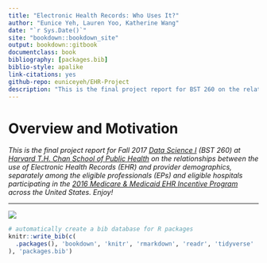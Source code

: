 --- 
title: "Electronic Health Records: Who Uses It?"
author: "Eunice Yeh, Lauren Yoo, Katherine Wang"
date: "`r Sys.Date()`"
site: "bookdown::bookdown_site"
output: bookdown::gitbook
documentclass: book
bibliography: [packages.bib]
biblio-style: apalike
link-citations: yes
github-repo: euniceyeh/EHR-Project
description: "This is the final project report for BST 260 on the relationships between the use of Electronic Health Records (EHR) and provider demographics, separately among the eligible professionals (EPs) and eligible hospitals participating in the Medicare & Medicaid EHR Incentive Program in 2016."
---

# Overview and Motivation

*This is the final project report for Fall 2017 [Data Science I](http://datasciencelabs.github.io/) (BST 260) at [Harvard T.H. Chan School of Public Health](https://www.hsph.harvard.edu/) on the relationships between the use of Electronic Health Records (EHR) and provider demographics, separately among the eligible professionals (EPs) and eligible hospitals participating in the [2016 Medicare & Medicaid EHR Incentive Program](https://www.cms.gov/Regulations-and-Guidance/Legislation/EHRIncentivePrograms/2016ProgramRequirements.html) across the United States. Enjoy!*

------

![](data/Motivation.png)




```{r include=FALSE}
# automatically create a bib database for R packages
knitr::write_bib(c(
  .packages(), 'bookdown', 'knitr', 'rmarkdown', 'readr', 'tidyverse'
), 'packages.bib')

```
